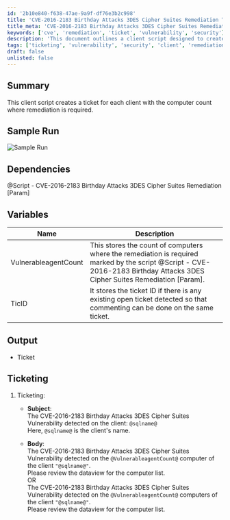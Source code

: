 ```yaml
---
id: '2b10e840-f638-47ae-9a9f-df76e3b2c998'
title: 'CVE-2016-2183 Birthday Attacks 3DES Cipher Suites Remediation Ticket Script'
title_meta: 'CVE-2016-2183 Birthday Attacks 3DES Cipher Suites Remediation Ticket Script'
keywords: ['cve', 'remediation', 'ticket', 'vulnerability', 'security']
description: 'This document outlines a client script designed to create a ticket for each client where remediation is required for the CVE-2016-2183 Birthday Attacks 3DES Cipher Suites vulnerability. It includes details on dependencies, variables, output, and ticketing format.'
tags: ['ticketing', 'vulnerability', 'security', 'client', 'remediation']
draft: false
unlisted: false
---
```

## Summary

This client script creates a ticket for each client with the computer count where remediation is required.

## Sample Run

![Sample Run](../../../static/img/CVE-2016-2183-Ticketing---Per-Client/image_1.png)

## Dependencies

@Script - CVE-2016-2183 Birthday Attacks 3DES Cipher Suites Remediation [Param]

## Variables

| Name                   | Description                                                                                                                                           |
|------------------------|-------------------------------------------------------------------------------------------------------------------------------------------------------|
| VulnerableagentCount   | This stores the count of computers where the remediation is required marked by the script @Script - CVE-2016-2183 Birthday Attacks 3DES Cipher Suites Remediation [Param]. |
| TicID                  | It stores the ticket ID if there is any existing open ticket detected so that commenting can be done on the same ticket.                           |

## Output

- Ticket

## Ticketing

1. Ticketing:
   - **Subject**:  
     The CVE-2016-2183 Birthday Attacks 3DES Cipher Suites Vulnerability detected on the client: `@sqlname@`  
     Here, `@sqlname@` is the client's name.
   
   - **Body**:  
     The CVE-2016-2183 Birthday Attacks 3DES Cipher Suites Vulnerability detected on the `@VulnerableagentCount@` computer of the client `"@sqlname@"`.  
     Please review the dataview for the computer list.  
     OR  
     The CVE-2016-2183 Birthday Attacks 3DES Cipher Suites Vulnerability detected on the `@VulnerableagentCount@` computers of the client `"@sqlname@"`.  
     Please review the dataview for the computer list.











